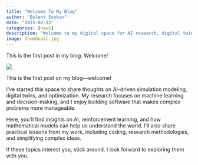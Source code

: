 ```yaml
---
title: "Welcome To My Blog"
author: "Bulent Soykan"
date: "2025-02-13"
categories: [news]
description: "Welcome to my digital space for AI research, digital twins, and optimization insights"
image: thumbnail.jpg
---
```


This is the first post in my blog. Welcome!

![](thumbnail.jpg)

This is the first post on my blog—welcome!

I’ve started this space to share thoughts on AI-driven simulation modeling, digital twins, and optimization. My research focuses on machine learning and decision-making, and I enjoy building software that makes complex problems more manageable.

Here, you’ll find insights on AI, reinforcement learning, and how mathematical models can help us understand the world. I’ll also share practical lessons from my work, including coding, research methodologies, and simplifying complex ideas.

If these topics interest you, stick around. I look forward to exploring them with you.